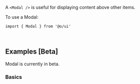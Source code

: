 A `<Modal />` is useful for displaying content above other items.

To use a Modal:

```tsx
import { Modal } from '@o/ui'
```

<br />

## Examples [Beta]

Modal is currently in beta.

### Basics

<Example id="Basic" />
